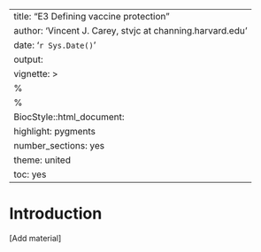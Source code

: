 
---
title: "E3 Defining vaccine protection"
author: 'Vincent J. Carey, stvjc at channing.harvard.edu'
date: '`r Sys.Date()`'
output:
vignette: >
  %\VignetteEngine{knitr::rmarkdown}
  %\VignetteIndexEntry{E3 Defining vaccine protection}
  BiocStyle::html_document:
    highlight: pygments
    number_sections: yes
    theme: united
    toc: yes
---

# Introduction

[Add material]

